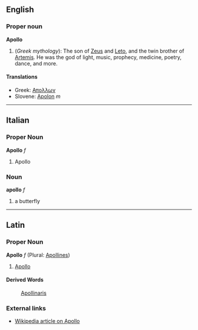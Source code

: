 ==English==
===Proper noun===
'''Apollo'''

# (''Greek mythology''): The son of [[Zeus]] and [[Leto]], and the twin brother of [[Artemis]]. He was the god of light, music, prophecy, medicine, poetry, dance, and more.  

====Translations====
*Greek: [[Απολλων]]
*Slovene: [[Apolon]] ''m''

----

==Italian==
===Proper Noun===
'''Apollo''' ''f''

# Apollo

===Noun===
'''apollo''' ''f''

# a butterfly

----

==Latin==
===Proper Noun===
'''Apollo''' ''f'' (Plural: [[Apollines]])

#[[Apollo]]

====Derived Words====
:[[Apollinaris]]

===External links===

* [[w:Apollo|Wikipedia article on Apollo]]